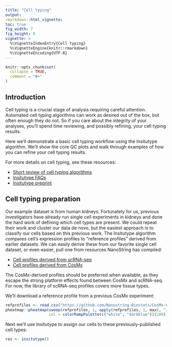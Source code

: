 ```yaml
---
title: "Cell typing"
output: 
rmarkdown::html_vignette: 
toc: true
fig_width: 7 
fig_height: 8 
vignette: >
  %\VignetteIndexEntry{Cell typing}
  %\VignetteEngine{knitr::rmarkdown}
  %\VignetteEncoding{UTF-8}
---
```

<style>
p.caption {
  font-size: 1.5em;
}
</style>
```r
knitr::opts_chunk$set(
  collapse = TRUE,
  comment = "#>"
)
```


## Introduction

Cell typing is a crucial stage of analysis requiring careful attention. 
Automated cell typing algorithms can work as desired out of the box, but often enough they do not. 
So if you care about the integrity of your analyses, you'll spend time reviewing, and possibly refining, your cell typing results.

Here we'll demonstrate a basic cell typing workflow using the Insitutype algorithm. 
We'll show the core QC plots and walk through examples of how you can refine your cell typing results. 

For more details on cell typing, see these resources:

- [Short review of cell typing algorithms](https://github.com/Nanostring-Biostats/CosMx-Analysis-Scratch-Space/blob/Main/blog/cell%20typing%20basics.md)
- [Insitutype FAQs](https://github.com/Nanostring-Biostats/InSituType/blob/main/FAQs.md)
- [Insitutype preprint](https://www.biorxiv.org/content/10.1101/2022.10.19.512902v1)


## Cell typing preparation

Our example dataset is from human kidneys. Fortunately for us, previous investigators 
have already run single cell experiments in kidneys and done the hard work of defining which
cell types are present. 
We could repeat their work and cluster our data de novo, but the easiest approach is to
classify our cells based on this previous work. 
The Insitutype algorithm compares cell's expression profiles to "reference profiles"
derived from earlier datasets. We can easily derive these from our favorite single cell dataset,
or even easier, pull one from resources NanoString has compiled:

- [Cell profiles derived from scRNA-seq](https://github.com/Nanostring-Biostats/cellprofilelibrary)
- [Cell profiles derived from CosMx](https://github.com/Nanostring-Biostats/CosMx-Cell-Profiles)

The CosMx-derived profiles should be preferred when available, as they escape the 
strong platform effects found between CosMx and scRNA-seq. 
For now, the library of scRNA-seq profiles covers more tissue types.

We'll download a reference profile from a previous CosMx experiment:

```r
refprofiles <- read.csv("https://github.com/Nanostring-Biostats/CosMx-Cell-Profiles/Human/Kidney/Kidney.profiles.csv", row.names = 1, header = TRUE)
pheatmap::pheatmap(sweep(refprofiles, 1, apply(refprofiles, 1, max), "/"), 
                   col = colorRampPalette(c("white", "darkblue"))(100))
```

Next we'll use Insitutype to assign our cells to these previously-published cell types:

```r
res <- insitutype()
```



